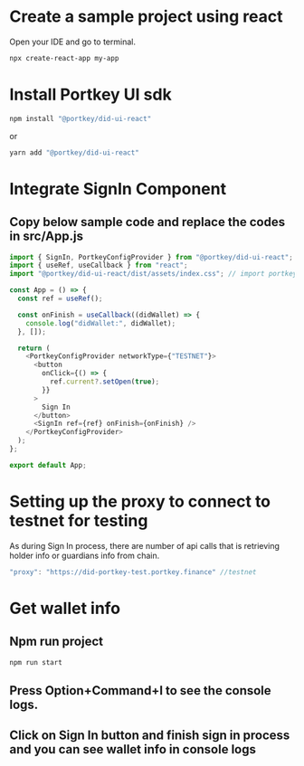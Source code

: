 # Create a sample project using react

Open your IDE and go to terminal.

```sh copy
npx create-react-app my-app
```

# Install Portkey UI sdk

```sh copy
npm install "@portkey/did-ui-react"
```

or

```sh copy
yarn add "@portkey/did-ui-react"
```

# Integrate SignIn Component

## Copy below sample code and replace the codes in src/App.js

```js filename="src/App.js" copy showLineNumbers
import { SignIn, PortkeyConfigProvider } from "@portkey/did-ui-react";
import { useRef, useCallback } from "react";
import "@portkey/did-ui-react/dist/assets/index.css"; // import portkey css

const App = () => {
  const ref = useRef();

  const onFinish = useCallback((didWallet) => {
    console.log("didWallet:", didWallet);
  }, []);

  return (
    <PortkeyConfigProvider networkType={"TESTNET"}>
      <button
        onClick={() => {
          ref.current?.setOpen(true);
        }}
      >
        Sign In
      </button>
      <SignIn ref={ref} onFinish={onFinish} />
    </PortkeyConfigProvider>
  );
};

export default App;
```

# Setting up the proxy to connect to testnet for testing

As during Sign In process, there are number of api calls that is retrieving holder info or guardians info from chain.

```js
"proxy": "https://did-portkey-test.portkey.finance" //testnet
```

# Get wallet info

## Npm run project

```sh
npm run start
```

## Press Option+Command+I to see the console logs.

## Click on Sign In button and finish sign in process and you can see wallet info in console logs
